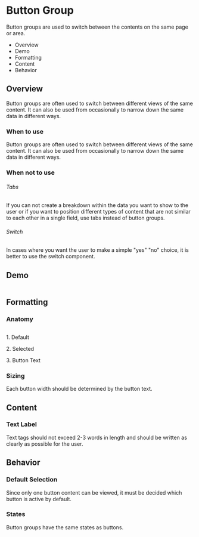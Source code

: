 <div class="main">
  <div class="title-wrapper">
    <h1 class="title">Button Group</h1>
  </div>
  <div class="intro">
    <p>
      Button groups are used to switch between the contents on the same page or area.
    </p>
    <ul>
      <li>Overview</li>
      <li>Demo</li>
      <li>Formatting</li>
      <li>Content</li>
      <li>Behavior</li>
    </ul>
  </div>
  <div class="overview">
    <h2>Overview</h2>
    <p>
      Button groups are often used to switch between different views of the same content. It can also be used from
      occasionally to narrow down the same data in different ways.
    </p>
  </div>
  <div class="wtu">
    <h3>When to use</h3>
    <p>
      Button groups are often used to switch between different views of the same content.
      It can also be used from occasionally to narrow down the same data in different ways.
    </p>
  </div>
  <div class="wtnu">
    <h3>When not to use</h3>
    <h6>Tabs</h6>
    <p>
      If you can not create a breakdown within the data you want to show to the user or if you want to position
      different types of content that are not similar to each other in a single field, use tabs instead of button
      groups.
    </p>
    <h6>Switch</h6>
    <p>
      In cases where you want the user to make a simple "yes" "no" choice, it is better to use the switch component.
    </p>
    <div class="demo">
      <h2>Demo</h2>
      <img src="../assets/img/docs_buttongroup_demo.png" alt=""/>
    </div>
  </div>
  <div class="formatting">
    <h2>Formatting</h2>
    <h3>Anatomy</h3>
    <img src="../assets/img/docs_buttongroup_anatomy.png" alt=""/>
    <p>1. Default</p>
    <p>2. Selected</p>
    <p>3. Button Text</p>
    <h3>Sizing</h3>
    <p>Each button width should be determined by the button text.</p>
  </div>
  <div class="content">
    <h2>Content</h2>
    <h3>Text Label</h3>
    <p>Text tags should not exceed 2-3 words in length and should be written as clearly as possible for the user.</p>
  </div>
  <div class="behavior">
    <h2>Behavior</h2>
    <h3>Default Selection</h3>
    <p>Since only one button content can be viewed, it must be decided which button is active by default.</p>
    <h3>States</h3>
    <p>Button groups have the same states as buttons.</p>
  </div>
</div>
